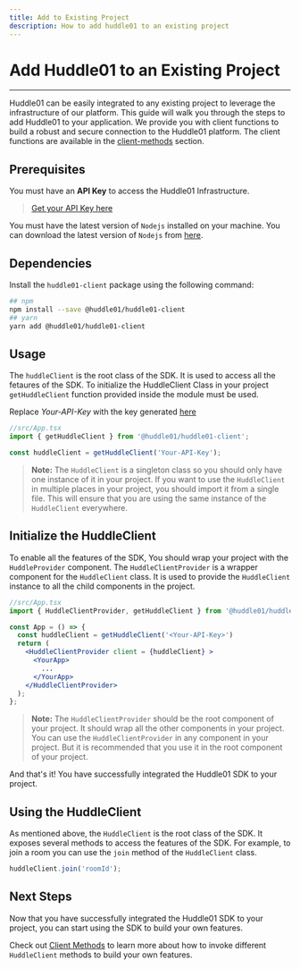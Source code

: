 ```yaml
---
title: Add to Existing Project
description: How to add huddle01 to an existing project
---
```


# Add Huddle01 to an Existing Project

---

Huddle01 can be easily integrated to any existing project to leverage the infrastructure of our platform. This guide will walk you through the steps to add Huddle01 to your application.
We provide you with client functions to build a robust and secure connection to the Huddle01 platform. The client functions are available in the [client-methods](/sdk/web-sdk/methods) section.

## Prerequisites

You must have an **API Key** to access the Huddle01 Infrastructure.

> [Get your API Key here](/sdk/web-sdk/api-key)

You must have the latest version of `Nodejs` installed on your machine. You can download the latest version of `Nodejs` from [here](https://nodejs.org/en/download/).

## Dependencies

Install the `huddle01-client` package using the following command:

```bash
## npm
npm install --save @huddle01/huddle01-client
## yarn
yarn add @huddle01/huddle01-client
```

## Usage

The `huddleClient` is the root class of the SDK. It is used to access all the fetaures of the SDK.
To initialize the HuddleClient Class in your project `getHuddleClient` function provided inside the module must be used.

Replace _Your-API-Key_ with the key generated [here](/sdk/web-sdk/api-key)

```jsx
//src/App.tsx
import { getHuddleClient } from '@huddle01/huddle01-client';

const huddleClient = getHuddleClient('Your-API-Key');
```

> **Note:** The `HuddleClient` is a singleton class so you should only have one instance of it in your project.
> If you want to use the `HuddleClient` in multiple places in your project, you should import it from a single file.
> This will ensure that you are using the same instance of the `HuddleClient` everywhere.

## Initialize the HuddleClient

To enable all the features of the SDK, You should wrap your project with the `HuddleProvider` component.
The `HuddleClientProvider` is a wrapper component for the `HuddleClient` class. It is used to provide the `HuddleClient` instance to all the child components in the project.

```jsx
//src/App.tsx
import { HuddleClientProvider, getHuddleClient } from '@huddle01/huddle01-client';

const App = () => {
  const huddleClient = getHuddleClient('<Your-API-Key>')
  return (
    <HuddleClientProvider client = {huddleClient} >
      <YourApp>
        ...
      </YourApp>
    </HuddleClientProvider>
  );
};
```

> **Note:** The `HuddleClientProvider` should be the root component of your project.
> It should wrap all the other components in your project. You can use the `HuddleClientProvider` in any component in your project.
> But it is recommended that you use it in the root component of your project.

And that's it! You have successfully integrated the Huddle01 SDK to your project.

## Using the HuddleClient

As mentioned above, the `HuddleClient` is the root class of the SDK. It exposes several methods to access the features of the SDK.
For example, to join a room you can use the `join` method of the `HuddleClient` class.

```jsx
huddleClient.join('roomId');
```

## Next Steps

Now that you have successfully integrated the Huddle01 SDK to your project, you can start using the SDK to build your own features.

Check out [Client Methods](/sdk/web-sdk/methods) to learn more about how to invoke different `HuddleClient` methods to build your own features.
